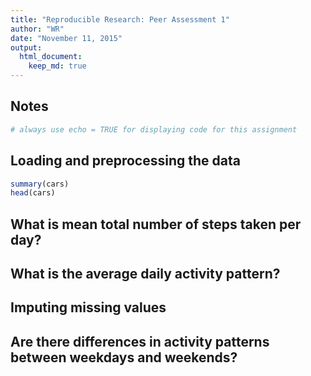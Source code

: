 ```yaml
---
title: "Reproducible Research: Peer Assessment 1"
author: "WR"
date: "November 11, 2015"
output: 
  html_document:
    keep_md: true
---
```


## Notes 
```r
# always use echo = TRUE for displaying code for this assignment 
```

## Loading and preprocessing the data
```r
summary(cars)
head(cars)
```



## What is mean total number of steps taken per day?



## What is the average daily activity pattern?



## Imputing missing values



## Are there differences in activity patterns between weekdays and weekends?
